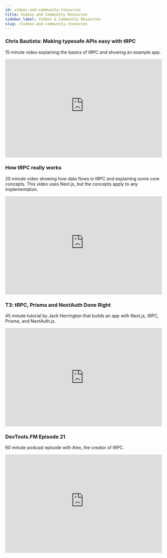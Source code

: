 ```yaml
---
id: videos-and-community-resources
title: Videos and Community Resources
sidebar_label: Videos & Community Resources
slug: /videos-and-community-resources
---
```


### Chris Bautista: Making typesafe APIs easy with tRPC

15 minute video explaining the basics of tRPC and showing an example app.

<iframe
  width="100%"
  height="315"
  src="https://www.youtube-nocookie.com/embed/2LYM8gf184U"
  title="YouTube video player"
  frameborder="0"
  allow="accelerometer; autoplay; clipboard-write; encrypted-media; gyroscope; picture-in-picture; web-share"
  allowfullscreen
></iframe>

### How tRPC really works

20 minute video showing how data flows in tRPC and explaining some core concepts. This video uses Next.js, but the concepts apply to any implementation.

<iframe
  width="100%"
  height="315"
  src="https://www.youtube-nocookie.com/embed/x4mu-jOiA0Q"
  title="YouTube video player"
  frameborder="0"
  allow="accelerometer; autoplay; clipboard-write; encrypted-media; gyroscope; picture-in-picture; web-share"
  allowfullscreen
></iframe>

### T3: tRPC, Prisma and NextAuth Done Right

45 minute tutorial by Jack Herrington that builds an app with Next.js, tRPC, Prisma, and NextAuth.js.

<iframe
  width="100%"
  height="315"
  src="https://www.youtube.com/embed/J1gzN1SAhyM"
  title="YouTube video player"
  frameborder="0"
  allow="accelerometer; autoplay; clipboard-write; encrypted-media; gyroscope; picture-in-picture; web-share"
  allowfullscreen
></iframe>

### DevTools.FM Episode 21

60 minute podcast episode with Alex, the creator of tRPC.

<iframe
  width="100%"
  height="315"
  src="https://www.youtube-nocookie.com/embed/eUyZ5Vn9ANk"
  title="YouTube video player"
  frameborder="0"
  allow="accelerometer; autoplay; clipboard-write; encrypted-media; gyroscope; picture-in-picture; web-share"
  allowfullscreen
></iframe>
